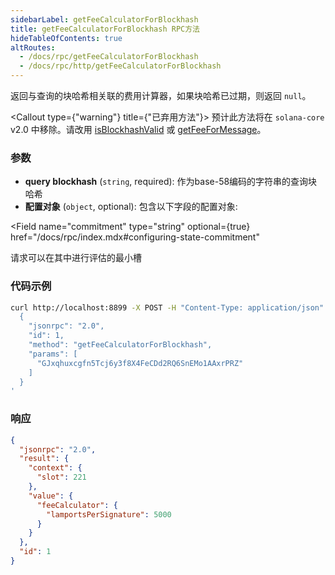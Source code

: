 ```yaml
---
sidebarLabel: getFeeCalculatorForBlockhash
title: getFeeCalculatorForBlockhash RPC方法
hideTableOfContents: true
altRoutes:
  - /docs/rpc/getFeeCalculatorForBlockhash
  - /docs/rpc/http/getFeeCalculatorForBlockhash
---
```


返回与查询的块哈希相关联的费用计算器，如果块哈希已过期，则返回 `null`。

<Callout type={"warning"} title={"已弃用方法"}>
  预计此方法将在 `solana-core` v2.0 中移除。请改用
  [isBlockhashValid](/docs/rpc/http/isBlockhashValid) 或
  [getFeeForMessage](/docs/rpc/http/getFeeForMessage)。
</Callout>

<DocSideBySide>

<DocLeftSide>

### 参数

- **query blockhash** (`string`, required): 作为base-58编码的字符串的查询块哈希
- **配置对象** (`object`, optional): 包含以下字段的配置对象:

<Field
  name="commitment"
  type="string"
  optional={true}
  href="/docs/rpc/index.mdx#configuring-state-commitment"
></Field>

<Field name="minContextSlot" type="number" optional={true}>
  请求可以在其中进行评估的最小槽
</Field>

</DocLeftSide>

<DocRightSide>

### 代码示例

```bash
curl http://localhost:8899 -X POST -H "Content-Type: application/json" -d '
  {
    "jsonrpc": "2.0",
    "id": 1,
    "method": "getFeeCalculatorForBlockhash",
    "params": [
      "GJxqhuxcgfn5Tcj6y3f8X4FeCDd2RQ6SnEMo1AAxrPRZ"
    ]
  }
'
```

### 响应

```json
{
  "jsonrpc": "2.0",
  "result": {
    "context": {
      "slot": 221
    },
    "value": {
      "feeCalculator": {
        "lamportsPerSignature": 5000
      }
    }
  },
  "id": 1
}
```

</DocRightSide>
</DocSideBySide>

